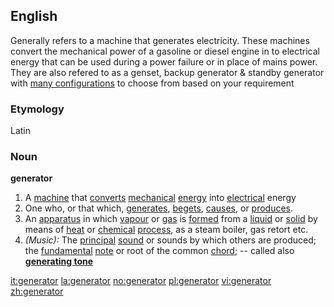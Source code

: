 ==English==
Generally refers to a machine that generates electricity. These machines convert the mechanical power of a gasoline or diesel engine in to electrical energy that can be used during a power failure or in place of mains power. They are also refered to as a genset, backup generator & standby generator with [http://www.fgwilsonmiami.com/cgi-bin/stores/fgwlive/query.cgi?format=faq&query=125&lg=english&cart_id=5397099.30170&department=any&affiliate=&le=&lp=&sct=432 many configurations] to choose from based on your requirement


===Etymology===
Latin
===Noun===
'''generator'''
#A [[machine]] that [[convert]]s [[mechanical]] [[energy]] into [[electrical]] energy
#One who, or that which, [[generate]]s, [[beget]]s, [[cause]]s, or [[produce]]s.
#An [[apparatus]] in which [[vapour]] or [[gas]] is [[form]]ed from a [[liquid]] or [[solid]] by means of [[heat]] or [[chemical]] [[process]], as a steam boiler, gas retort etc.
#''(Music):'' The [[principal]] [[sound]] or sounds by which others are produced; the [[fundamental]] [[note]] or root of the common [[chord]]; -- called also '''[[generating tone]]'''

[[it:generator]]
[[la:generator]]
[[no:generator]]
[[pl:generator]]
[[vi:generator]]
[[zh:generator]]
